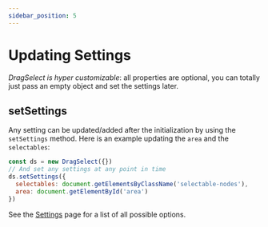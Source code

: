 ```yaml
---
sidebar_position: 5
---
```


# Updating Settings

*DragSelect is hyper customizable*: all properties are optional, you can totally just pass an empty object and set the settings later.

## setSettings

Any setting can be updated/added after the initialization by using the `setSettings` method. Here is an example updating the `area` and the `selectables`:

```js
const ds = new DragSelect({})
// And set any settings at any point in time
ds.setSettings({
  selectables: document.getElementsByClassName('selectable-nodes'),
  area: document.getElementById('area')
})
```

See the [Settings](../API/Settings) page for a list of all possible options.
